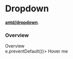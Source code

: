 
<Meta title="Data Entry/Dropdown" component={Dropdown} />

# Dropdown

[**antd/dropdown**](https://ant.design/components/dropdown/).

### Overview

<Preview>
    <div>
        <div className="flex-container">
            <div className="apsara-card-head">
                <div class="apsara-card-head-title">Overview</div>
            </div>
            <div className="apsara-card-body">
                <Dropdown overlay={menuItems}>
                    <a className="ant-dropdown-link" onClick={(e) => e.preventDefault()}>
                        Hover me <DownOutlined />
                    </a>
                </Dropdown>
            </div>
        </div>
    </div>
</Preview>
